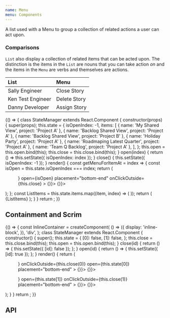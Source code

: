 ```yaml
---
name: Menu
menu: Components
---
```



A list used with a Menu to group a collection of related actions a user can act upon.

### Comparisons

`List` also display a collection of related items that can be acted upon.
The distinction is the items in the `List` are nouns that you can take action _on_
and the items in the `Menu` are verbs and themselves are actions.

| List              | Menu         |
| :---------------- | :----------- |
| Sally Engineer    | Close Story  |
| Ken Test Engineer | Delete Story |
| Danny Developer   | Assign Story |

<Playground data-test="positioning">
  {() => {
    class StateManager extends React.Component {
      constructor(props) {
        super(props);
        this.state = {
          isOpenIndex: -1,
          items: [
            { name: 'My Shared View', project: 'Project A' },
            { name: 'Backlog Shared View', project: 'Project A' },
            { name: 'Backlog Shared View', project: 'Project B' },
            { name: 'Holiday Party', project: 'Project A' },
            { name: 'Roadmaping Latest Quarter', project: 'Project A' },
            { name: 'Team Q Backlog', project: 'Project A' },
          ],
        };
        this.open = this.open.bind(this);
        this.close = this.close.bind(this);
      }
      open(index) {
        return () => this.setState({ isOpenIndex: index });
      }
      close() {
        this.setState({ isOpenIndex: -1 });
      }
      render() {
        const getMenuForItemAt = index => {
          const isOpen = this.state.isOpenIndex === index;
          return (
            <Menu
              anchor={<IconButton icon={InfoIcon} onClick={this.open(index)} />}
              open={isOpen}
              placement="bottom-end"
              onClickOutside={this.close}
            >
              <List bordered>
                <List.Item onClick={() => {}}>
                  <List.ItemText primary="Action 1" />
                </List.Item>
                <List.Item onClick={() => {}}>
                  <List.ItemText primary="Action 2" />
                </List.Item>
              </List>
            </Menu>
          );
        };
        const ListItems = this.state.items.map((item, index) => (
          <List.Item key={index} secondaryAction={getMenuForItemAt(index)}>
            <List.ItemText primary={item.name} secondary={item.project} />
          </List.Item>
        ));
        return (
          <SpacedGroup xs={24}>
            <Paper>
              <List bordered>{ListItems}</List>
            </Paper>
          </SpacedGroup>
        );
      }
    }
    return <StateManager />;
  }}
</Playground>

## Containment and Scrim

<Playground data-test="containment">
  {() => {
    const InlineContainer = createComponent(
      () => ({
        display: 'inline-block',
      }),
      'div',
    );
    class StateManager extends React.Component {
      constructor() {
        super();
        this.state = {
          [0]: false,
          [1]: false,
        };
        this.close = this.close.bind(this);
        this.open = this.open.bind(this);
      }
      close(id) {
        return () => {
          this.setState({ [id]: false });
        };
      }
      open(id) {
        return () => {
          this.setState({ [id]: true });
        };
      }
      render() {
        return (
          <SpacedGroup>
            <InlineContainer>
              <Menu
                disableContainment
                anchor={<IconButton icon={InfoIcon} onClick={this.open(0)} />}
                onClickOutside={this.close(0)}
                open={this.state[0]}
                placement="bottom-end"
              >
                <List bordered>
                  <List.Item onClick={() => {}}>
                    <List.ItemText primary="Action 1" />
                  </List.Item>
                  <List.Item onClick={() => {}}>
                    <List.ItemText primary="Action 2" />
                  </List.Item>
                </List>
              </Menu>
            </InlineContainer>
            <InlineContainer>
              <Menu
                disableContainment
                disableScrim
                anchor={<IconButton icon={InfoIcon} onClick={this.open(1)} />}
                open={this.state[1]}
                onClickOutside={this.close(1)}
                placement="bottom-end"
              >
                <List bordered>
                  <List.Item onClick={() => {}}>
                    <List.ItemText primary="Action 1" />
                  </List.Item>
                  <List.Item onClick={() => {}}>
                    <List.ItemText primary="Action 2" />
                  </List.Item>
                </List>
              </Menu>
            </InlineContainer>
          </SpacedGroup>
        );
      }
    }
    return <StateManager />;
  }}
</Playground>

## API

<PropsTable of={Menu} />
